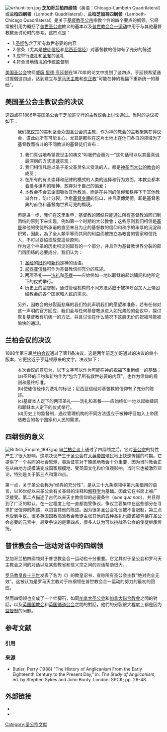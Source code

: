 [[Image:wrhunt-ton.jpg|thumb]]{{Anglicanism}}
'''芝加哥兰柏四纲领'''（英语：Chicago-Lambeth Quadrilateral）或'''兰柏四纲领'''（Lambeth Quadrilateral）、'''兰柏芝加哥四纲领'''（Lambeth-Chicago Quadrilateral）是关于[[基督教|基督教]][[圣公宗|圣公宗]]宗教个性的四个要点的纲领。它经常被引用为概括了[[普世圣公宗|普世圣公宗]]教义的基本以及[[普世教会合一运动|普世教会合一运动]]中用于与其他基督教教派讨论时的参考。这四点是：
*1.[[圣经|圣经]]包含了所有救世必要的内容
*2.信条（尤其是[[使徒信经|使徒信经]]和[[尼西亚信经|尼西亚信经]]）对基督教的信仰有了充分的陈述
*3.应举行[[洗礼|洗礼]]和[[圣餐|圣餐]]的圣礼
*4.符合当地情况的传统监督制

[[美国圣公会|美国圣公会]]牧师[[威廉·里德·亨廷顿|威廉·里德·亨廷顿]]在1870年的论文中提到了这四点。亨廷顿希望通过提倡这四点，达到建立与[[罗马天主教|罗马天主教]]和[[东正教|东正教]]“可能在神的祝福下重新统一的基础”。

==美国圣公会主教议会的决议==
这四点在1886年[[美国圣公会|美国圣公会]]于[[芝加哥|芝加哥]]举行的主教议会上讨论通过。当时的决议按如下：
:我们[[抗议宗|抗议宗]]的美利坚合众国圣公会的主教，作为神的教会的主教聚集在评议会，谨此向所有可能关心，尤其是那些在这片土地上在他们各自的领域为了基督教而奋斗的不同教派的基督徒们宣布：
:#我们真诚地希望救世主的祷文“叫我們合而为一”这句话可以以其最真诚最深刻的方式迅速实现；
:#我们相信凡是以圣子圣父圣灵名义受洗的人，都是[[教會四特徵|神圣而大公的教会]]的成员；
:#在所有的有关崇拜和纪律的模式的人类的选择和行为方面，本教会都本着爱与谦卑的精神，放弃对于自己的偏爱；
:#本教会不会去企图吸收其他教派，而是在共同的信仰和秩序下于其他教派合作，防止分裂，治愈[[基督的身體|基督身體]]的伤口，并且廣傳愛德，即是基督恩典的首位和基督向世界可見的顯現。

:但是进一步，我们在这里重申，基督教的团结只能通过所有基督教派回归到团结的原则下来实现，例如第一个时期的大公教會；这些原则我们相信是[[基督|基督]]和他的使徒所承诺的直至末日为止的基督教的信仰和秩序的丰厚的沉淀和积累，因此，為了全人類平等而共同的利益而被按立為教會的管家和信託人，不可以妥協或放棄這些原則。
:作为这个神圣的历史积淀的固有的一个部分，并且作为基督教世界分裂的部门再团结的必要成分，我们认为：
:#[[圣经|圣经]]的[[旧约|旧约]]和[[新约|新约]]是神的话语。
:#[[尼西亚信经|尼西亚信经]]可作为基督教信仰充分的陈述。
:#两项圣礼——[[洗礼|洗礼]]和[[圣餐|圣餐]]——应始终如一地以耶稣的起始禱詞和他所定下的仪式举行。
:#历史上的监督制，通过管理机构的不同方法适应于被神呼召加入上帝团结教会的各个国家和人民的需求。

:另外，因教会的分裂而悲痛的我们特此声明我们的愿望和准备，若有任何对这一声明的官方回应，我们会与任何基督教派进入如兄弟般的会议中，探讨恢复基督教有机统一的方法，并且讨论在什么情况下这般无价的祝福可能被愉快的通过。

==兰柏会议的决议==
1888年第三届[[兰柏会议|兰柏会议]]通过了第11条决议。这是两年前芝加哥通过的决议的缩小版本，它更接近于亨廷顿原来的文字。决议如下：

:本次会议的意见为，以下文字可以作为可能在神的祝福下重新统一的基础：
:(a)圣经的旧约和新约作为“包含了所有救世必要的内容”，也作为信仰的规则和最终标准。
:(b)使徒信经作为洗礼的标记；尼西亚信经对基督教的信仰有了充分的陈述。
:(c)基督本人定下的两项圣礼——洗礼和圣餐——应始终如一地以起始禱詞和耶稣本人定下的仪式举行。
:(d)历史上的监督制，通过管理机构的不同方法适应于被神呼召加入上帝团结教会的各个国家和人民的需求。

==四纲领的意义==
[[Image:British_Empire_1897.jpg|thumb]] 
自[[兰柏会议|兰柏会议]]上通过了四纲领之后，它对[[圣公宗|圣公宗]]的特性产生了很大影响。这项决议产生于圣公会在[[大英帝国|大英帝国]]殖民地上快速传播的时期。它提供了一个共同的社会思潮，事后证实对于殖民地教会十分重要，因为当时教会正在从由地方规模演变成国家规模地、受英国文化和价值观影响。当时它也被激烈辩论，特别是关于第三点和第四点。

第一点，关于圣公会称为“经典的充分性”，是从三十九条纲领中第六条借用的语言，以16世纪以来圣公会有关圣经的注释和[[解释学|解释学]]为基础。因此它在书面上被广泛接受。第二点描述了古代以来天主教信仰的必要条件（''sine qua non''），并且得到了广泛的默认。在一定程度上他一直都饱受争议，争议主要集中在这些部分在寻求扩张信仰的陈述，以包含其他的陈述。因为很多圣公会礼仪被不当限制，第三点也受到争议。很多英国国教高派教会教徒主张其他的五种圣礼也应该被包括在圣公会必要的元素中。最受争议的是第四点，很多人认为可以挑战圣公会的使徒继承传统。

==普世教会合一运动对话中的四纲领==
芝加哥兰柏四纲领对于普世教会合一运动也十分重要。它尤其对于圣公会和罗马天主教会之间的对话以及某些教省和信义宗之间的对话帮助很大。

[[罗马教皇|罗马教皇]][[良十三世|良十三世]]发表了名为《{{le|宗座操心書信|Apostolicae Curae}}》的教皇诏书，宣称所有圣公会主教“绝对完全无效”。这被认为是罗马天主教对于四纲领在普世教会合一运动的努力的最初的回应。

然而四纲领也变成了一个绊脚石，如同[[加拿大圣公会|加拿大圣公会]]和[[加拿大聯合教會|加拿大聯合教會]]之間的對話，以及[[英国国教会|英国国教会]]和[[英国循道会|英国循道公会]]之間的對話，他們的分裂很大程度上都是因为[[监督制|监督制]]的问题。

== 参考文献 ==
=== 引用 ===
{{Reflist}}

=== 来源 ===
{{ReflistH}}
* Butler, Perry (1988) "The History of Anglicanism From the Early Eighteenth Century to the Present Day," in: ''The Study of Anglicanism''; ed. by Stephen Sykes and John Booty. London: SPCK; pp. 28-48.
{{ReflistF}}

==外部链接==
*{{citeweb |url=http://www.anglicancommunion.org/acns/archive/1888/in1888.htm |title=Text of the two Resolutions |access-date=2010-03-17 |archive-date=2019-06-10 |archive-url=https://web.archive.org/web/20190610105100/https://www.anglicancommunion.org/acns/archive/1888/in1888.htm |dead-url=no }}
*{{citeweb |url=http://anglicanhistory.org/usa/whipple/unity1896/ |title=Unity and the Lambeth Declaration, a collection of essays about the Quadrilateral |access-date=2010-03-17 |archive-date=2011-07-17 |archive-url=https://web.archive.org/web/20110717054256/http://anglicanhistory.org/usa/whipple/unity1896/ |dead-url=no }}

[[Category:圣公宗文献|Category:圣公宗文献]]
